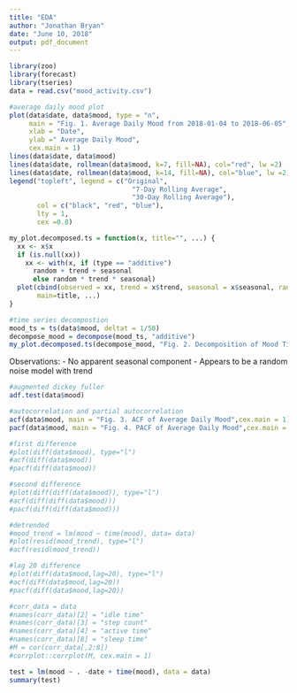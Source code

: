 ---
title: "EDA"
author: "Jonathan Bryan"
date: "June 10, 2018"
output: pdf_document
---

```{r}
library(zoo)
library(forecast)
library(tseries)
data = read.csv("mood_activity.csv")
```

```{r}
#average daily mood plot
plot(data$date, data$mood, type = "n",
     main = "Fig. 1. Average Daily Mood from 2018-01-04 to 2018-06-05",
     xlab = "Date",
     ylab =" Average Daily Mood",
     cex.main = 1)
lines(data$date, data$mood)
lines(data$date, rollmean(data$mood, k=7, fill=NA), col="red", lw =2)
lines(data$date, rollmean(data$mood, k=14, fill=NA), col="blue", lw =2)
legend("topleft", legend = c("Original", 
                               "7-Day Rolling Average",
                               "30-Day Rolling Average"),
       col = c("black", "red", "blue"),
       lty = 1,
       cex =0.8)

my_plot.decomposed.ts = function(x, title="", ...) {
  xx <- x$x
  if (is.null(xx)) 
    xx <- with(x, if (type == "additive") 
      random + trend + seasonal
      else random * trend * seasonal)
  plot(cbind(observed = xx, trend = x$trend, seasonal = x$seasonal, random = x$random), 
       main=title, ...)
}

#time series decompostion
mood_ts = ts(data$mood, deltat = 1/50)
decompose_mood = decompose(mood_ts, "additive")
my_plot.decomposed.ts(decompose_mood, "Fig. 2. Decomposition of Mood Time Series",cex.main = 1)
```
Observations:
- No apparent seasonal component
- Appears to be a random noise model with trend


```{r}
#augmented dickey fuller
adf.test(data$mood)
```


```{r}
#autocorrelation and partial autocorrelation
acf(data$mood, main = "Fig. 3. ACF of Average Daily Mood",cex.main = 1)
pacf(data$mood, main = "Fig. 4. PACF of Average Daily Mood",cex.main = 1)

#first difference
#plot(diff(data$mood), type="l")
#acf(diff(data$mood))
#pacf(diff(data$mood))

#second difference
#plot(diff(diff(data$mood)), type="l")
#acf(diff(diff(data$mood)))
#pacf(diff(diff(data$mood)))

#detrended
#mood_trend = lm(mood ~ time(mood), data= data)
#plot(resid(mood_trend), type="l")
#acf(resid(mood_trend))

#lag 20 difference
#plot(diff(data$mood,lag=20), type="l")
#acf(diff(data$mood,lag=20))
#pacf(diff(data$mood,lag=20))
```

```{r}
#corr_data = data
#names(corr_data)[2] = "idle time"
#names(corr_data)[3] = "step count"
#names(corr_data)[4] = "active time"
#names(corr_data)[8] = "sleep time"
#M = cor(corr_data[,2:8])
#corrplot::corrplot(M, cex.main = 1)
```

```{r}
test = lm(mood ~ . -date + time(mood), data = data)
summary(test)
```

